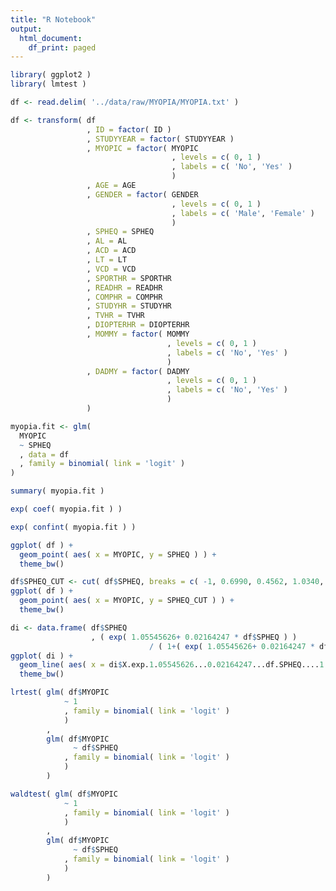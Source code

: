 ```yaml
---
title: "R Notebook"
output:
  html_document:
    df_print: paged
---
```


```r
library( ggplot2 )
library( lmtest )
```


```r
df <- read.delim( '../data/raw/MYOPIA/MYOPIA.txt' )
```````

```r
df <- transform( df
                 , ID = factor( ID )
                 , STUDYYEAR = factor( STUDYYEAR )
                 , MYOPIC = factor( MYOPIC
                                    , levels = c( 0, 1 )
                                    , labels = c( 'No', 'Yes' )
                                    )
                 , AGE = AGE
                 , GENDER = factor( GENDER
                                    , levels = c( 0, 1 )
                                    , labels = c( 'Male', 'Female' )
                                    )
                 , SPHEQ = SPHEQ
                 , AL = AL
                 , ACD = ACD
                 , LT = LT
                 , VCD = VCD
                 , SPORTHR = SPORTHR
                 , READHR = READHR
                 , COMPHR = COMPHR
                 , STUDYHR = STUDYHR
                 , TVHR = TVHR
                 , DIOPTERHR = DIOPTERHR
                 , MOMMY = factor( MOMMY
                                   , levels = c( 0, 1 )
                                   , labels = c( 'No', 'Yes' )
                                   )
                 , DADMY = factor( DADMY
                                   , levels = c( 0, 1 )
                                   , labels = c( 'No', 'Yes' )
                                   )
                 )
```

```r
myopia.fit <- glm(
  MYOPIC 
  ~ SPHEQ
  , data = df
  , family = binomial( link = 'logit' )
)
```

```r
summary( myopia.fit )
```

```r
exp( coef( myopia.fit ) )
```

```r
exp( confint( myopia.fit ) )
```

```r
ggplot( df ) +
  geom_point( aes( x = MYOPIC, y = SPHEQ ) ) +
  theme_bw()
```

```r
df$SPHEQ_CUT <- cut( df$SPHEQ, breaks = c( -1, 0.6990, 0.4562, 1.0340, 4.3720 ) )
ggplot( df ) +
  geom_point( aes( x = MYOPIC, y = SPHEQ_CUT ) ) +
  theme_bw()
```

```r
di <- data.frame( df$SPHEQ
                  , ( exp( 1.05545626+ 0.02164247 * df$SPHEQ ) ) 
                               / ( 1+( exp( 1.05545626+ 0.02164247 * df$SPHEQ ) ) ) )
ggplot( di ) +
  geom_line( aes( x = di$X.exp.1.05545626...0.02164247...df.SPHEQ....1....exp.1.05545626..., y = di$df.SPHEQ ), colour = 'red', alpha = .5 ) +
  theme_bw()
```

```r
lrtest( glm( df$MYOPIC
            ~ 1
            , family = binomial( link = 'logit' ) 
            )
        , 
        glm( df$MYOPIC
              ~ df$SPHEQ
            , family = binomial( link = 'logit' ) 
            )
        )
```

```r
waldtest( glm( df$MYOPIC
            ~ 1
            , family = binomial( link = 'logit' ) 
            )
        , 
        glm( df$MYOPIC
              ~ df$SPHEQ
            , family = binomial( link = 'logit' ) 
            )
        )
```

